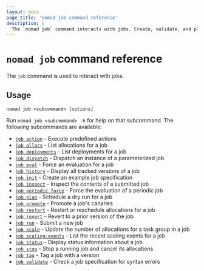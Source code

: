 ```yaml
---
layout: docs
page_title: 'nomad job command reference'
description: |
  The `nomad job` command interacts with jobs. Create, validate, and plan a job specification. Display allocations, deployments, history, and status. Execute predefined actions, dispatch parameterized jobs, inspect a job, force the evaluation of a periodic job, scale allocations, and promote canaries. Run, restart, revert, and stop a job.
---
```


# `nomad job` command reference

The `job` command is used to interact with jobs.

## Usage

```plaintext
nomad job <subcommand> [options]
```

Run `nomad job <subcommand> -h` for help on that subcommand. The following
subcommands are available:

- [`job action`][action] - Execute predefined actions
- [`job allocs`][allocs] - List allocations for a job
- [`job deployments`][deployments] - List deployments for a job
- [`job dispatch`][dispatch] - Dispatch an instance of a parameterized job
- [`job eval`][eval] - Force an evaluation for a job
- [`job history`][history] - Display all tracked versions of a job
- [`job init`][init] - Create an example job specification
- [`job inspect`][inspect] - Inspect the contents of a submitted job
- [`job periodic force`][periodic force] - Force the evaluation of a periodic job
- [`job plan`][plan] - Schedule a dry run for a job
- [`job promote`][promote] - Promote a job's canaries
- [`job restart`][restart] - Restart or reschedule allocations for a job
- [`job revert`][revert] - Revert to a prior version of the job
- [`job run`][run] - Submit a new job
- [`job scale`][scale] - Update the number of allocations for a task group in a job
- [`job scaling-events`][scaling-events] - List the recent scaling events for a job
- [`job status`][status] - Display status information about a job
- [`job stop`][stop] - Stop a running job and cancel its allocations
- [`job tag`][tag] - Tag a job with a version
- [`job validate`][validate] - Check a job specification for syntax errors


[action]: /nomad/commands/job/action 'Execute predefined actions'
[allocs]: /nomad/commands/job/allocs 'List allocations for a job'
[deployments]: /nomad/commands/job/deployments 'List deployments for a job'
[dispatch]: /nomad/commands/job/dispatch 'Dispatch an instance of a parameterized job'
[eval]: /nomad/commands/job/eval 'Force an evaluation for a job'
[history]: /nomad/commands/job/history 'Display all tracked versions of a job'
[init]: /nomad/commands/job/init 'Create an example job specification'
[inspect]: /nomad/commands/job/inspect 'Inspect the contents of a submitted job'
[periodic force]: /nomad/commands/job/periodic-force 'Force the evaluation of a periodic job'
[plan]: /nomad/commands/job/plan 'Schedule a dry run for a job'
[restart]: /nomad/commands/job/restart 'Restart or reschedule allocations for a job'
[revert]: /nomad/commands/job/revert 'Revert to a prior version of the job'
[run]: /nomad/commands/job/run 'Submit a new job'
[status]: /nomad/commands/job/status 'Display status information about a job'
[scale]: /nomad/commands/job/scale 'Update the number of allocations for a task group in a job'
[scaling-events]: /nomad/commands/job/scaling-events 'List the recent scaling events for a job'
[stop]: /nomad/commands/job/stop 'Stop a running job and cancel its allocations'
[tag]: /nomad/commands/job/tag 'Tag a job with a version'
[validate]: /nomad/commands/job/validate 'Check a job specification for syntax errors'
[promote]: /nomad/commands/job/promote
